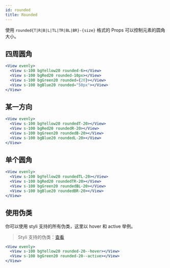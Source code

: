 ```yaml
---
id: rounded
title: Rounded
---
```


使用 `rounded{T|R|B|L|TL|TR|BL|BR}-{size}` 格式的 Props 可以控制元素的圆角大小。

## 四周圆角

```jsx live
<View evenly>
  <View s-100 bgYellow20 rounded-6></View>
  <View s-100 bgRed20 rounded-10px></View>
  <View s-100 bgGreen20 rounded={20}></View>
  <View s-100 bgBlue20 rounded="50px"></View>
</View>
```

## 某一方向

```jsx live
<View evenly>
  <View s-100 bgYellow20 roundedT-20></View>
  <View s-100 bgRed20 roundedR-20></View>
  <View s-100 bgGreen20 roundedB-20></View>
  <View s-100 bgBlue20 roundedL-20></View>
</View>
```

## 单个圆角

```jsx live
<View evenly>
  <View s-100 bgYellow20 roundedTL-20></View>
  <View s-100 bgRed20 roundedTR-20></View>
  <View s-100 bgGreen20 roundedBL-20></View>
  <View s-100 bgBlue20 roundedBR-20></View>
</View>
```

## 使用伪类

你可以使用 styli 支持的所有伪类，这里以 hover 和 active 举例。

> Styli 支持的伪类：[查看](/docs/pseudo)

```jsx live
<View evenly>
  <View s-100 bgYellow20 rounded-20--hover></View>
  <View s-100 bgGreen20 rounded-20--active></View>
</View>
```
